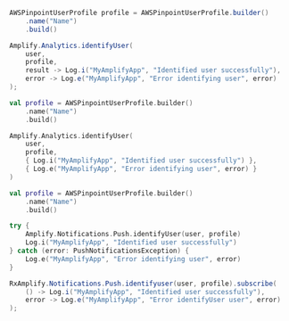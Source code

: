 <BlockSwitcher>
<Block name="Java">

```java
AWSPinpointUserProfile profile = AWSPinpointUserProfile.builder()
    .name("Name")
    .build()

Amplify.Analytics.identifyUser(
    user,
    profile,
    result -> Log.i("MyAmplifyApp", "Identified user successfully"),
    error -> Log.e("MyAmplifyApp", "Error identifying user", error)
);
```

</Block>
<Block name="Kotlin - Callbacks">

```kotlin
val profile = AWSPinpointUserProfile.builder()
    .name("Name")
    .build()

Amplify.Analytics.identifyUser(
    user,
    profile,
    { Log.i("MyAmplifyApp", "Identified user successfully") },
    { Log.e("MyAmplifyApp", "Error identifying user", error) }
)
```

</Block>
<Block name="Kotlin - Coroutines">

```kotlin
val profile = AWSPinpointUserProfile.builder()
    .name("Name")
    .build()

try {
    Amplify.Notifications.Push.identifyUser(user, profile)
    Log.i("MyAmplifyApp", "Identified user successfully")
} catch (error: PushNotificationsException) {
    Log.e("MyAmplifyApp", "Error identifying user", error)
}
```

</Block>
<Block name="RxJava">

```java
RxAmplify.Notifications.Push.identifyuser(user, profile).subscribe(
    () -> Log.i("MyAmplifyApp", "Identified user successfully"),
    error -> Log.e("MyAmplifyApp", "Error identifyUser user", error)
);
```

</Block>
</BlockSwitcher>